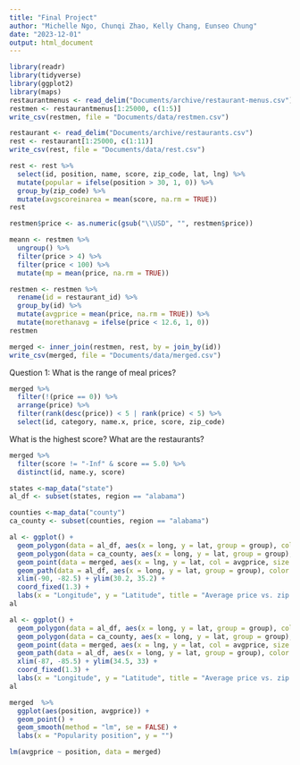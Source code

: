 ```yaml
---
title: "Final Project"
author: "Michelle Ngo, Chunqi Zhao, Kelly Chang, Eunseo Chung"
date: "2023-12-01"
output: html_document
---
```

```r
library(readr)
library(tidyverse)
library(ggplot2)
library(maps)
restaurantmenus <- read_delim("Documents/archive/restaurant-menus.csv")
restmen <- restaurantmenus[1:25000, c(1:5)]
write_csv(restmen, file = "Documents/data/restmen.csv")

restaurant <- read_delim("Documents/archive/restaurants.csv")
rest <- restaurant[1:25000, c(1:11)]
write_csv(rest, file = "Documents/data/rest.csv")
```
```r
rest <- rest %>% 
  select(id, position, name, score, zip_code, lat, lng) %>% 
  mutate(popular = ifelse(position > 30, 1, 0)) %>% 
  group_by(zip_code) %>% 
  mutate(avgscoreinarea = mean(score, na.rm = TRUE))
rest
```
```r
restmen$price <- as.numeric(gsub("\\USD", "", restmen$price))

meann <- restmen %>% 
  ungroup() %>% 
  filter(price > 4) %>%
  filter(price < 100) %>% 
  mutate(mp = mean(price, na.rm = TRUE)) 

restmen <- restmen %>% 
  rename(id = restaurant_id) %>% 
  group_by(id) %>% 
  mutate(avgprice = mean(price, na.rm = TRUE)) %>% 
  mutate(morethanavg = ifelse(price < 12.6, 1, 0))
restmen
```

```r
merged <- inner_join(restmen, rest, by = join_by(id))
write_csv(merged, file = "Documents/data/merged.csv")
```

Question 1: What is the range of meal prices?
```r
merged %>% 
  filter(!(price == 0)) %>% 
  arrange(price) %>%
  filter(rank(desc(price)) < 5 | rank(price) < 5) %>% 
  select(id, category, name.x, price, score, zip_code)
```
What is the highest score? What are the restaurants? 

```r
merged %>% 
  filter(score != "-Inf" & score == 5.0) %>% 
  distinct(id, name.y, score)
```

```r
states <-map_data("state")
al_df <- subset(states, region == "alabama")

counties <-map_data("county")
ca_county <- subset(counties, region == "alabama")

al <- ggplot() +
  geom_polygon(data = al_df, aes(x = long, y = lat, group = group), color = 'gray', fill = "gray", alpha = 1) +
  geom_polygon(data = ca_county, aes(x = long, y = lat, group = group), fill = "gray", color = "white") +
  geom_point(data = merged, aes(x = lng, y = lat, col = avgprice, size = avgprice), alpha = 0.01) +
  geom_path(data = al_df, aes(x = long, y = lat, group = group), color = 'black', size = 1) +  # Add lines with a different color (e.g., red)
  xlim(-90, -82.5) + ylim(30.2, 35.2) +
  coord_fixed(1.3) +
  labs(x = "Longitude", y = "Latitude", title = "Average price vs. zip code", col = "Average price")
al
```
```r
al <- ggplot() +
  geom_polygon(data = al_df, aes(x = long, y = lat, group = group), color = 'gray', fill = "gray", alpha = 1) +
  geom_polygon(data = ca_county, aes(x = long, y = lat, group = group), fill = "gray", color = "white") +
  geom_point(data = merged, aes(x = lng, y = lat, col = avgprice, size = avgprice), alpha = 0.01) +
  geom_path(data = al_df, aes(x = long, y = lat, group = group), color = 'black', size = 1) +  # Add lines with a different color (e.g., red)
  xlim(-87, -85.5) + ylim(34.5, 33) +
  coord_fixed(1.3) +
  labs(x = "Longitude", y = "Latitude", title = "Average price vs. zip code", col = "Average price")
al
```

```r
merged  %>% 
  ggplot(aes(position, avgprice)) +
  geom_point() +
  geom_smooth(method = "lm", se = FALSE) +
  labs(x = "Popularity position", y = "")

lm(avgprice ~ position, data = merged)
```





